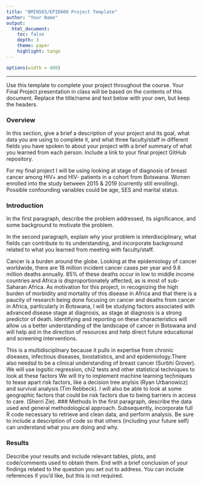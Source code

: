 ```yaml
---
title: "BMIN503/EPID600 Project Template"
author: "Your Name"
output: 
  html_document:
    toc: false 
    depth: 3 
    theme: paper 
    highlight: tango
---
```

```r
options(width = 400)
```  
***
Use this template to complete your project throughout the course. Your Final Project presentation in class will be based on the contents of this document. Replace the title/name and text below with your own, but keep the headers.

### Overview
In this section, give a brief a description of your project and its goal, what data you are using to complete it, and what three faculty/staff in different fields you have spoken to about your project with a brief summary of what you learned from each person. Include a link to your final project GitHub repository.


For my final project I will be using looking at stage of diagnosis of breast cancer among HIV+ and HIV- patients in a cohort from Botswana.  Women enrolled into the study between 2015 & 2019 (currently still enrolling).  Possible confounding variables could be age, SES and marital status.

### Introduction 
In the first paragraph, describe the problem addressed, its significance, and some background to motivate the problem.

In the second paragraph, explain why your problem is interdisciplinary, what fields can contribute to its understanding, and incorporate background related to what you learned from meeting with faculty/staff.



Cancer is a burden around the globe.   Looking at the epidemiology of cancer worldwide, there are 18 million incident cancer cases per year and 9.6 million deaths annually.  85% of these deaths occur in low to middle income countries and Africa is disproportionately affected, as is  most of sub-Saharan Africa.  As motivation for this project, in recognizing the high burden of morbidity and mortality of this disease in Africa and that there is a paucity of research being done focusing on cancer and deaths from cancer in Africa, particularly in Botswana, I will be studying factors associated with advanced disease stage at diagnosis, as stage at diagnosis is a strong predictor of death.  Identifying and reporting on these characteristics will allow us a better understanding of the landscape of cancer in Botswana and will help aid in the direction of resources and help direct future educational and screening interventions.

This is a multidisciplinary because it pulls in expertise from chronic diseases, infectious diseases, biostatistics, and and epidemiology.There also needsd to be a clinical understanding of breast cancer (Surbhi Grover).  We will use logsitic regression, chi2 tests and other statistical techniques to look at these factors  We will try to implement machine learning techniques to tease apart risk factors, like a decision tree anylsis (Ryan Urbanowicz) and survival analysis (Tim Rebbeck).  I will also be able to look at some geographic factors that could be risk factors due to being barriers in access to care. (Sherri Zie). 
### Methods
In the first paragraph, describe the data used and general methodological approach. Subsequently, incorporate full R code necessary to retrieve and clean data, and perform analysis. Be sure to include a description of code so that others (including your future self) can understand what you are doing and why. 


### Results
Describe your results and include relevant tables, plots, and code/comments used to obtain them. End with a brief conclusion of your findings related to the question you set out to address. You can include references if you'd like, but this is not required.
